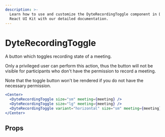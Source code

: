 ```yaml
---
description: >-
  Learn how to use and customize the DyteRecordingToggle component in Dyte's
  React UI Kit with our detailed documentation.
---
```


# DyteRecordingToggle

A button which toggles recording state of a meeting.

Only a privileged user can perform this action,
thus the button will not be visible for participants
who don't have the permission to record a meeting.

Note that the toggle button won't be rendered if you do not have the
necessary permission.

```jsx live
<Center>
  <DyteRecordingToggle size="sm" meeting={meeting} />
  <DyteRecordingToggle size="lg" meeting={meeting} />
  <DyteRecordingToggle variant="horizontal" size="sm" meeting={meeting} />
</Center>
```

## Props

<PropsTable of="dyte-recording-toggle" />

<head>
  <title>React UI Kit DyteRecordingToggle</title>
</head>

